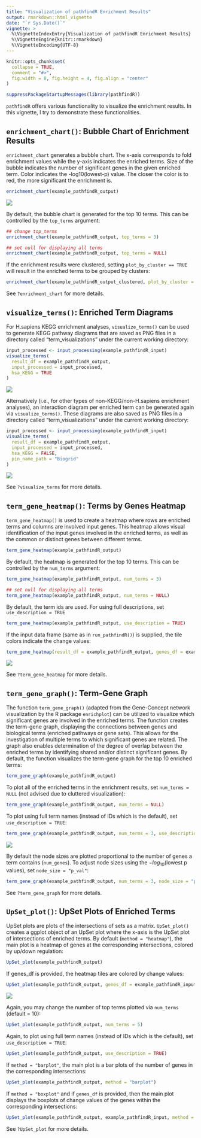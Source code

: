 ```yaml
---
title: "Visualization of pathfindR Enrichment Results"
output: rmarkdown::html_vignette
date: "`r Sys.Date()`"
vignette: >
  %\VignetteIndexEntry{Visualization of pathfindR Enrichment Results}
  %\VignetteEngine{knitr::rmarkdown}
  %\VignetteEncoding{UTF-8}
---
```


```r
knitr::opts_chunk$set(
  collapse = TRUE,
  comment = "#>",
  fig.width = 8, fig.height = 4, fig.align = "center"
)
```
```r
suppressPackageStartupMessages(library(pathfindR))
```

`pathfindR` offers various functionality to visualize the enrichment results. In this vignette, I try to demonstrate these functionalities.

## `enrichment_chart()`: Bubble Chart of Enrichment Results

`enrichment_chart` generates a bubble chart. The x-axis corresponds to fold enrichment values while the y-axis indicates the enriched terms. Size of the bubble indicates the number of significant genes in the given enriched term. Color indicates the -log10(lowest-p) value. The closer the color is to red, the more significant the enrichment is.

```r
enrichment_chart(example_pathfindR_output)
```

<img src="./enrichment_chart.png" style="max-width:100%;" />

By default, the bubble chart is generated for the top 10 terms. This can be controlled by the `top_terms` argument:

```r
## change top_terms
enrichment_chart(example_pathfindR_output, top_terms = 3)

## set null for displaying all terms
enrichment_chart(example_pathfindR_output, top_terms = NULL)
```

If the enrichment results were clustered, setting `plot_by_cluster == TRUE` will result in the enriched terms to be grouped by clusters:

```r
enrichment_chart(example_pathfindR_output_clustered, plot_by_cluster = TRUE)
```

See `?enrichment_chart` for more details.

## `visualize_terms()`: Enriched Term Diagrams

For H.sapiens KEGG enrichment analyses, `visualize_terms()` can be used to generate KEGG pathway diagrams that are saved as PNG files in a directory called "term_visualizations" under the current working directory:

```r
input_processed <- input_processing(example_pathfindR_input)
visualize_terms(
  result_df = example_pathfindR_output,
  input_processed = input_processed,
  hsa_KEGG = TRUE
)
```

<img src="./hsaKEGG_diagram.png" style="max-width:100%;" />

Alternatively (i.e., for other types of non-KEGG/non-H.sapiens enrichment analyses), an interaction diagram per enriched term can be generated again via `visualize_terms()`. These diagrams are also saved as PNG files in a directory called "term_visualizations" under the current working directory:

```r
input_processed <- input_processing(example_pathfindR_input)
visualize_terms(
  result_df = example_pathfindR_output,
  input_processed = input_processed,
  hsa_KEGG = FALSE,
  pin_name_path = "Biogrid"
)
```

<img src="./example_interaction_vis.png" style="max-width:100%;" />

See `?visualize_terms` for more details.

## `term_gene_heatmap()`: Terms by Genes Heatmap

`term_gene_heatmap()` is used to create a heatmap where rows are enriched terms and columns are involved input genes. This heatmap allows visual identification of the input genes involved in the enriched terms, as well as the common or distinct genes between different terms. 

```r
term_gene_heatmap(example_pathfindR_output)
```

By default, the heatmap is generated for the top 10 terms. This can be controlled by the `num_terms` argument:

```r
term_gene_heatmap(example_pathfindR_output, num_terms = 3)

## set null for displaying all terms
term_gene_heatmap(example_pathfindR_output, num_terms = NULL)
```

By default, the term ids are used. For using full descriptions, set `use_description = TRUE`

```r
term_gene_heatmap(example_pathfindR_output, use_description = TRUE)
```

If the input data frame (same as in `run_pathfindR()`) is supplied, the tile colors indicate the change values:

```r
term_gene_heatmap(result_df = example_pathfindR_output, genes_df = example_pathfindR_input)
```

<img src="./hmap.png" style="max-width:100%;" />

See `?term_gene_heatmap` for more details.

## `term_gene_graph()`: Term-Gene Graph

The function `term_gene_graph()` (adapted from the Gene-Concept network visualization by the R package `enrichplot`) can be utilized to visualize which significant genes are involved in the enriched terms. The function creates the term-gene graph, displaying the connections between genes and biological terms (enriched pathways or gene sets). This allows for the investigation of multiple terms to which significant genes are related. The graph also enables determination of the degree of overlap between the enriched terms by identifying shared and/or distinct significant genes.
By default, the function visualizes the term-gene graph for the top 10 enriched terms:

```r
term_gene_graph(example_pathfindR_output)
```

To plot all of the enriched terms in the enrichment results, set `num_terms = NULL` (not advised due to cluttered visualization):

```r
term_gene_graph(example_pathfindR_output, num_terms = NULL)
```

To plot using full term names (instead of IDs which is the default), set `use_description = TRUE`:

```r
term_gene_graph(example_pathfindR_output, num_terms = 3, use_description = TRUE)
```

<img src="./term_gene.png" style="max-width:100%;" />

By default the node sizes are plotted proportional to the number of genes a term contains (`num_genes`). To adjust node sizes using the $-log_{10}$(lowest p values), set `node_size = "p_val"`:

```r
term_gene_graph(example_pathfindR_output, num_terms = 3, node_size = "p_val")
```

See `?term_gene_graph` for more details.

## `UpSet_plot()`: UpSet Plots of Enriched Terms

UpSet plots are plots of the intersections of sets as a matrix. `UpSet_plot()` creates a ggplot object of an UpSet plot where the x-axis is the UpSet plot of intersections of enriched terms. By default (`method = "heatmap"`), the main plot is a heatmap of genes at the corresponding intersections, colored by up/down regulation:

```r
UpSet_plot(example_pathfindR_output)
```

If genes_df is provided, the heatmap tiles are colored by change values:

```r
UpSet_plot(example_pathfindR_output, genes_df = example_pathfindR_input)
```

<img src="./upset.png" style="max-width:100%;" />

Again, you may change the number of top terms plotted via `num_terms` (default = 10):

```r
UpSet_plot(example_pathfindR_output, num_terms = 5)
```

Again, to plot using full term names (instead of IDs which is the default), set `use_description = TRUE`:

```r
UpSet_plot(example_pathfindR_output, use_description = TRUE)
```

If `method = "barplot"`, the main plot is a bar plots of the number of genes in the corresponding intersections:

```r
UpSet_plot(example_pathfindR_output, method = "barplot")
```

If `method = "boxplot"` and if `genes_df` is provided, then the main plot displays the boxplots of change values of the genes within the corresponding intersections:

```r
UpSet_plot(example_pathfindR_output, example_pathfindR_input, method = "boxplot")
```

See `?UpSet_plot` for more details.

